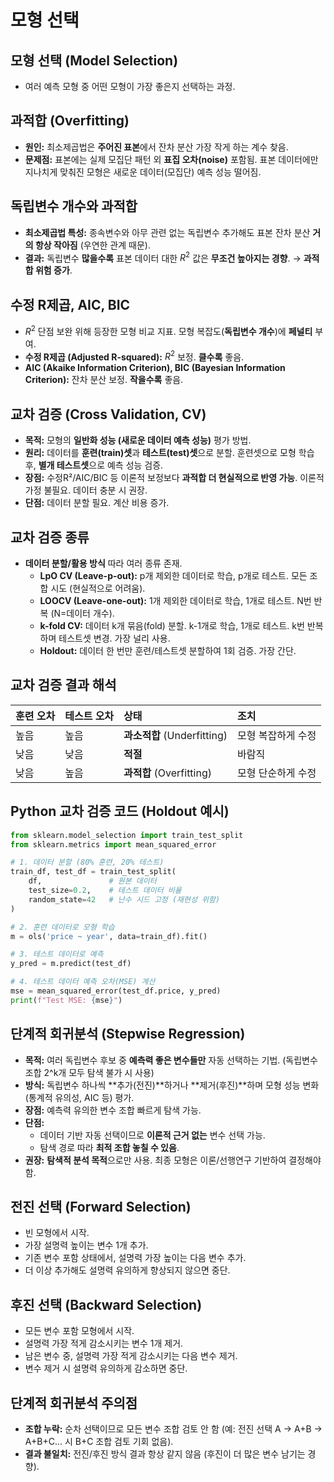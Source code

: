 # 모형 선택
## 모형 선택 (Model Selection)

*   여러 예측 모형 중 어떤 모형이 가장 좋은지 선택하는 과정.

## 과적합 (Overfitting)

*   **원인:** 최소제곱법은 **주어진 표본**에서 잔차 분산 가장 작게 하는 계수 찾음.
*   **문제점:** 표본에는 실제 모집단 패턴 외 **표집 오차(noise)** 포함됨. 표본 데이터에만 지나치게 맞춰진 모형은 새로운 데이터(모집단) 예측 성능 떨어짐.

## 독립변수 개수와 과적합

*   **최소제곱법 특성:** 종속변수와 아무 관련 없는 독립변수 추가해도 표본 잔차 분산 **거의 항상 작아짐** (우연한 관계 때문).
*   **결과:** 독립변수 **많을수록** 표본 데이터 대한 $R^2$ 값은 **무조건 높아지는 경향**. → **과적합 위험 증가**.

## 수정 R제곱, AIC, BIC

*   $R^2$ 단점 보완 위해 등장한 모형 비교 지표. 모형 복잡도(**독립변수 개수**)에 **페널티** 부여.
*   **수정 R제곱 (Adjusted R-squared):** $R^2$ 보정. **클수록** 좋음.
*   **AIC (Akaike Information Criterion), BIC (Bayesian Information Criterion):** 잔차 분산 보정. **작을수록** 좋음.

## 교차 검증 (Cross Validation, CV)

*   **목적:** 모형의 **일반화 성능 (새로운 데이터 예측 성능)** 평가 방법.
*   **원리:** 데이터를 **훈련(train)셋**과 **테스트(test)셋**으로 분할. 훈련셋으로 모형 학습 후, **별개 테스트셋**으로 예측 성능 검증.
*   **장점:** 수정R²/AIC/BIC 등 이론적 보정보다 **과적합 더 현실적으로 반영 가능**. 이론적 가정 불필요. 데이터 충분 시 권장.
*   **단점:** 데이터 분할 필요. 계산 비용 증가.

## 교차 검증 종류

*   **데이터 분할/활용 방식** 따라 여러 종류 존재.
    *   **LpO CV (Leave-p-out):** p개 제외한 데이터로 학습, p개로 테스트. 모든 조합 시도 (현실적으로 어려움).
    *   **LOOCV (Leave-one-out):** 1개 제외한 데이터로 학습, 1개로 테스트. N번 반복 (N=데이터 개수).
    *   **k-fold CV:** 데이터 k개 묶음(fold) 분할. k-1개로 학습, 1개로 테스트. k번 반복하며 테스트셋 변경. 가장 널리 사용.
    *   **Holdout:** 데이터 한 번만 훈련/테스트셋 분할하여 1회 검증. 가장 간단.

## 교차 검증 결과 해석

| 훈련 오차 | 테스트 오차 | 상태        | 조치                |
| :-------- | :---------- | :---------- | :------------------ |
| 높음      | 높음        | **과소적합** (Underfitting) | 모형 복잡하게 수정  |
| 낮음      | 낮음        | **적절**    | 바람직              |
| 낮음      | 높음        | **과적합** (Overfitting)  | 모형 단순하게 수정  |

## Python 교차 검증 코드 (Holdout 예시)

```python
from sklearn.model_selection import train_test_split
from sklearn.metrics import mean_squared_error

# 1. 데이터 분할 (80% 훈련, 20% 테스트)
train_df, test_df = train_test_split(
    df,               # 원본 데이터
    test_size=0.2,    # 테스트 데이터 비율
    random_state=42   # 난수 시드 고정 (재현성 위함)
)

# 2. 훈련 데이터로 모형 학습
m = ols('price ~ year', data=train_df).fit()

# 3. 테스트 데이터로 예측
y_pred = m.predict(test_df)

# 4. 테스트 데이터 예측 오차(MSE) 계산
mse = mean_squared_error(test_df.price, y_pred)
print(f"Test MSE: {mse}")
```

## 단계적 회귀분석 (Stepwise Regression)

*   **목적:** 여러 독립변수 후보 중 **예측력 좋은 변수들만** 자동 선택하는 기법. (독립변수 조합 2^k개 모두 탐색 불가 시 사용)
*   **방식:** 독립변수 하나씩 **추가(전진)**하거나 **제거(후진)**하며 모형 성능 변화(통계적 유의성, AIC 등) 평가.
*   **장점:** 예측력 유의한 변수 조합 빠르게 탐색 가능.
*   **단점:**
    *   데이터 기반 자동 선택이므로 **이론적 근거 없는** 변수 선택 가능.
    *   탐색 경로 따라 **최적 조합 놓칠 수 있음**.
*   **권장:** **탐색적 분석 목적**으로만 사용. 최종 모형은 이론/선행연구 기반하여 결정해야 함.

## 전진 선택 (Forward Selection)

*   빈 모형에서 시작.
*   가장 설명력 높이는 변수 1개 추가.
*   기존 변수 포함 상태에서, 설명력 가장 높이는 다음 변수 추가.
*   더 이상 추가해도 설명력 유의하게 향상되지 않으면 중단.

## 후진 선택 (Backward Selection)

*   모든 변수 포함 모형에서 시작.
*   설명력 가장 적게 감소시키는 변수 1개 제거.
*   남은 변수 중, 설명력 가장 적게 감소시키는 다음 변수 제거.
*   변수 제거 시 설명력 유의하게 감소하면 중단.

## 단계적 회귀분석 주의점

*   **조합 누락:** 순차 선택이므로 모든 변수 조합 검토 안 함 (예: 전진 선택 A → A+B → A+B+C... 시 B+C 조합 검토 기회 없음).
*   **결과 불일치:** 전진/후진 방식 결과 항상 같지 않음 (후진이 더 많은 변수 남기는 경향).